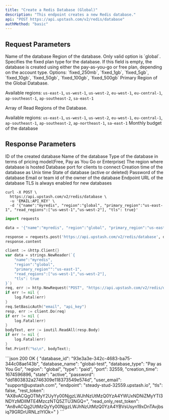 ```yaml
---
title: "Create a Redis Database (Global)"
description: "This endpoint creates a new Redis database."
api: "POST https://api.upstash.com/v2/redis/database"
authMethod: "basic"
---
```


## Request Parameters

<ParamField body="name" type="string" required>
Name of the database
</ParamField>
<ParamField body="region" type="string" default ="global" required>
Region of the database. Only valid option is `global`.
</ParamField>
<ParamField body="plan" type="string" default ="">
Specifies the fixed plan type for the database.
If this field is empty, the database is created using either the pay-as-you-go or free plan, depending on the account type.
Options: `fixed_250mb`, `fixed_1gb`, `fixed_5gb`, `fixed_10gb`, `fixed_50gb`,
`fixed_100gb`, `fixed_500gb`

</ParamField>
<ParamField body="primary_region" type="string" required>
Primary Region of the Global Database.

Available regions: `us-east-1`, `us-west-1`, `us-west-2`, `eu-west-1`,
`eu-central-1`, `ap-southeast-1`, `ap-southeast-2`, `sa-east-1`

</ParamField>
<ParamField body="read_regions" type="Array<string>"> 
Array of Read Regions of
the Database.

Available regions: `us-east-1`, `us-west-1`, `us-west-2`, `eu-west-1`,
`eu-central-1`, `ap-southeast-1`, `ap-southeast-2`, `ap-northeast-1`, `sa-east-1`
</ParamField>
<ParamField body="budget" type="int">
Monthly budget of the database
</ParamField>

## Response Parameters

<ResponseField name="database_id" type="string">
  ID of the created database
</ResponseField>
<ResponseField name="database_name" type="string">
  Name of the database
</ResponseField>
<ResponseField name="database_type" type="string">
  Type of the database in terms of pricing model(Free, Pay as You Go or
  Enterprise)
</ResponseField>
<ResponseField name="region" type="string">
  The region where database is hosted
</ResponseField>
<ResponseField name="port" type="int">
  Database port for clients to connect
</ResponseField>
<ResponseField name="creation_time" type="int">
  Creation time of the database as Unix time
</ResponseField>
<ResponseField name="state" type="string">
  State of database (active or deleted)
</ResponseField>
<ResponseField name="password" type="string">
  Password of the database
</ResponseField>
<ResponseField name="user_email" type="string">
  Email or team id of the owner of the database
</ResponseField>
<ResponseField name="endpoint" type="string">
  Endpoint URL of the database
</ResponseField>
<ResponseField name="tls" type="boolean">
  TLS is always enabled for new databases
</ResponseField>

<RequestExample>

```shell curl
curl -X POST \
  https://api.upstash.com/v2/redis/database \
  -u 'EMAIL:API_KEY' \
  -d '{"name":"myredis", "region":"global", "primary_region":"us-east-1", "read_regions":["us-west-1","us-west-2"], "tls": true}'
```

```python Python
import requests

data = '{"name":"myredis", "region":"global", "primary_region":"us-east-1", "read_regions":["us-west-1","us-west-2"], "tls":true}'

response = requests.post('https://api.upstash.com/v2/redis/database', data=data, auth=('EMAIL', 'API_KEY'))
response.content
```

```go Go
client := &http.Client{}
var data = strings.NewReader(`{
    "name":"myredis",
    "region":"global",
    "primary_region"":"us-east-1",
    "read_regions":["us-west-1","us-west-2"],
    "tls": true
}`)
req, err := http.NewRequest("POST", "https://api.upstash.com/v2/redis/database", data)
if err != nil {
    log.Fatal(err)
}
req.SetBasicAuth("email", "api_key")
resp, err := client.Do(req)
if err != nil {
    log.Fatal(err)
}
bodyText, err := ioutil.ReadAll(resp.Body)
if err != nil {
    log.Fatal(err)
}
fmt.Printf("%s\n", bodyText);
```

</RequestExample>

<ResponseExample>
```json 200 OK
{
  "database_id": "93e3a3e-342c-4683-ba75-344c08ae143b",
  "database_name": "global-test",
  "database_type": "Pay as You Go",
  "region": "global",
  "type": "paid",
  "port": 32559,
  "creation_time": 1674596896,
  "state": "active",
  "password": "dd1803832a2746309e118373549e574d",
  "user_email": "support@upstash.com",
  "endpoint": "steady-stud-32559.upstash.io",
  "tls": false,
  "rest_token": "AX8vACQgOTMyY2UyYy00NjgzLWJhNzUtMzQ0YzA4YWUxNDNiZMyYTI3NDYzMDllMTE4MzczNTQ5ZTU3NGQ=",
  "read_only_rest_token": "An8vACQg2UtMzQyYy00NjgzLWJhNzUtMzQ0YzA4YBVsUsyn19xDnTAvjbsiq79GRDrURNLzIYIOk="
}
```
</ResponseExample>
